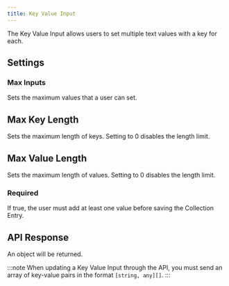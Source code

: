 ```yaml
---
title: Key Value Input
---
```


The Key Value Input allows users to set multiple text values with a key for each.

<InputExample image="key-value" />

## Settings

### Max Inputs

Sets the maximum values that a user can set.

## Max Key Length

Sets the maximum length of keys. Setting to 0 disables the length limit.

## Max Value Length

Sets the maximum length of values. Setting to 0 disables the length limit.

### Required

If true, the user must add at least one value before saving the Collection Entry.

## API Response

An object will be returned.

:::note
When updating a Key Value Input through the API, you must send an array of key-value pairs in the format `[string, any][]`.
:::
